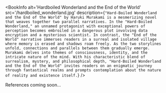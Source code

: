 
<BookInfo
  alt='Hardboiled Wonderland and the End of the World'
  src='/hardboiled_wonderland.jpg'
  description={`"Hard-Boiled Wonderland and the End of the World" by Haruki Murakami is a mesmerizing novel that weaves together two parallel narratives. In the "Hard-Boiled Wonderland," an unnamed protagonist with exceptional powers of perception becomes embroiled in a dangerous plot involving data encryption and a mysterious scientist. In contrast, the "End of the World" narrative immerses readers in a surreal and isolated village where memory is erased and shadows roam freely. As the two storylines unfold, connections and parallels between them gradually emerge. Murakami delves into themes of consciousness, identity, and the intricate nature of the mind. With his characteristic blend of surrealism, mystery, and philosophical depth, "Hard-Boiled Wonderland and the End of the World" invites readers on an enigmatic journey through fantastical realms and prompts contemplation about the nature of reality and existence itself.`}
/>

References coming soon...
